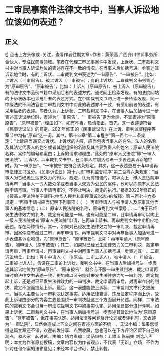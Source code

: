# 二审民事案件法律文书中，当事人诉讼地位该如何表述？
## 正文
☝ 点击上方头像或+关注，查看作者往期文章~作者：黄荣高 广西齐川律师事务所合伙人，专注民商事领域。笔者在代理二审民事案件中发现，上诉状、二审裁判文书中对当事人诉讼地位的表述存在不一致的情况。在当事人后加括号进一步表述其诉讼地位时，有的上诉状、二审裁判文书表述为“一审原告”、“一审被告”，比如：上诉人（一审原告）、被上诉人（一审被告）；有的上诉状、二审裁判文书则表述为“原审原告”、“原审被告”，比如：上诉人（原审原告）、被上诉人（原审被告）。有的法律文书范例书籍中采用后者的表述方式。通过网上检索发现，有的法院网站的上诉状版本也采用后者的表述方式。在中国裁判文书网上进一步检索发现，同一中级法院不同法官在二审裁判文书中对此的表述亦不一致，有采用前者的表述，有采用后者的表述。笔者认为，上诉状、二审裁判文书中，在当事人后加括号进一步表述其诉讼地位时，表述为“一审原告”、“一审被告”更为合适，不宜表述为“原审原告”、“原审被告”。理由如下，如有不当，恳请指正。首先，这一表述更符合《民事诉讼法》的规定。2021年修正的《民事诉讼法》在上诉、审判监督程序等章节中均有“原审”这一词。其中，第十四章“第二审程序”第一百七十二条规定：“上诉应当递交上诉状。上诉状的内容，应当包括当事人的姓名，法人的名称及其法定代表人的姓名或者其他组织的名称及其主要负责人的姓名；原审人民法院名称、案件的编号和案由；上诉的请求和理由。”此处的“原审人民法院”即“一审人民法院”，上诉状、二审裁判文书中，在当事人后加括号进一步表述其诉讼地位时，为“一审原告”、“一审被告”更符合该条规定。其次，这一表述更易于与申请再审法律文书区分。《民事诉讼法》第十六章“审判监督程序”第二百零六条规定：“当事人对已经发生法律效力的判决、裁定，认为有错误的，可以向上一级人民法院申请再审；当事人一方人数众多或者当事人双方为公民的案件，也可以向原审人民法院申请再审。当事人申请再审的，不停止判决、裁定的执行。”根据2022年修正的《最高人民法院关于适用<中华人民共和国民事诉讼法>的解释》第三百七十六条规定：“再审申请书应当记明下列事项：（一）再审申请人与被申请人及原审其他当事人的基本信息；（二）原审人民法院的名称，原审裁判文书案号；……”由于已经发生法律效力的判决、裁定有可能是一审，也有可能是二审，且申请再审可以向上一级人民法院或者“原审人民法院”申请，在再审申请书、再审裁判文书中宜相应地表述。存在两种情形，其一，如果对已经发生法律效力的一审判决、裁定申请再审，因案件没有经过二审，再审申请书、再审裁判文书中对再审当事人加括号进一步表述其诉讼地位，为“原审原告”、“原审被告”，比如：再审申请人（原审原告）、被申请人（原审被告）；其二，如果对已经发生法律效力的二审判决、裁定申请再审，再审申请书、再审裁判文书中对再审当事人加括号进一步表述其一、二审诉讼地位，比如：再审申请人（一审原告、二审上诉人）、被申请人（一审被告、二审被上诉人）。假设在二审的上诉状、裁判文书中，在当事人后加括号进一步表述其诉讼地位为“原审原告”、“原审被告”，就会与不服一审生效判决、裁定申请再审时的法律文书表述一致，更加难以区分是对未发生法律效力的一审判决、裁定提起上诉，还是对已经发生法律效力的一审判决、裁定申请再审后，对再审作出的判决、裁定不服而提起上诉。最后，这一表述能使上诉状、二审裁判文书行文更统一。当事人主要认为一审判决认定事实、适用法律错误、违反法定程序而上诉，故此上诉理由部分的内容主要是围绕一审判决就这三个方面展开论述。同样，二审法院的裁判文书会引用一审法院裁判文书中的事实认定、适用法律部分进行评判。如果上诉状、二审裁判文书中，在当事人后加括号进一步表述其诉讼地位为“原审原告”、“原审被告”，但在事实认定、适用法律等问题展开论述或者评判时，又表述为“一审法院”，显然会造成上下文之间在表述方面的不统一。无讼小编：如果您觉得这篇文章还不错，欢迎转发分享、点赞收藏，您也可以在下方评论区留下自己的观点，和大家一起讨论。主编：靖力责编：梁萌审核：王雅玉 陈丽娟 刘逸凡声明：本文为作者原创投稿，文章内容仅为作者观点，不代表「无讼」立场，不作为针对任何个案的法律意见；未经本平台许可，禁止转载。